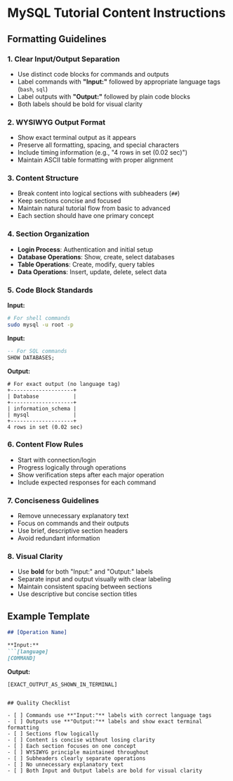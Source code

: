 # MySQL Tutorial Content Instructions

## Formatting Guidelines

### 1. Clear Input/Output Separation
- Use distinct code blocks for commands and outputs
- Label commands with **"Input:"** followed by appropriate language tags (`bash`, `sql`)
- Label outputs with **"Output:"** followed by plain code blocks
- Both labels should be bold for visual clarity

### 2. WYSIWYG Output Format
- Show exact terminal output as it appears
- Preserve all formatting, spacing, and special characters
- Include timing information (e.g., "4 rows in set (0.02 sec)")
- Maintain ASCII table formatting with proper alignment

### 3. Content Structure
- Break content into logical sections with subheaders (`##`)
- Keep sections concise and focused
- Maintain natural tutorial flow from basic to advanced
- Each section should have one primary concept

### 4. Section Organization
- **Login Process**: Authentication and initial setup
- **Database Operations**: Show, create, select databases
- **Table Operations**: Create, modify, query tables
- **Data Operations**: Insert, update, delete, select data

### 5. Code Block Standards
**Input:**
```bash
# For shell commands
sudo mysql -u root -p
```

**Input:**
```sql
-- For SQL commands
SHOW DATABASES;
```

**Output:**
```
# For exact output (no language tag)
+--------------------+
| Database           |
+--------------------+
| information_schema |
| mysql              |
+--------------------+
4 rows in set (0.02 sec)
```

### 6. Content Flow Rules
- Start with connection/login
- Progress logically through operations
- Show verification steps after each major operation
- Include expected responses for each command

### 7. Conciseness Guidelines
- Remove unnecessary explanatory text
- Focus on commands and their outputs
- Use brief, descriptive section headers
- Avoid redundant information

### 8. Visual Clarity
- Use **bold** for both "Input:" and "Output:" labels
- Separate input and output visually with clear labeling
- Maintain consistent spacing between sections
- Use descriptive but concise section titles

## Example Template

```markdown
## [Operation Name]

**Input:**
```[language]
[COMMAND]
```

**Output:**
```
[EXACT_OUTPUT_AS_SHOWN_IN_TERMINAL]
```
```

## Quality Checklist

- [ ] Commands use **"Input:"** labels with correct language tags
- [ ] Outputs use **"Output:"** labels and show exact terminal formatting
- [ ] Sections flow logically
- [ ] Content is concise without losing clarity
- [ ] Each section focuses on one concept
- [ ] WYSIWYG principle maintained throughout
- [ ] Subheaders clearly separate operations
- [ ] No unnecessary explanatory text
- [ ] Both Input and Output labels are bold for visual clarity
